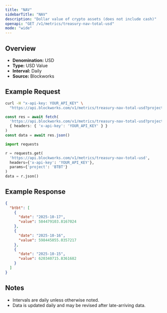 ```yaml
---
title: "NAV"
sidebarTitle: "NAV"
description: "Dollar value of crypto assets (does not include cash)"
openapi: "GET /v1/metrics/treasury-nav-total-usd"
mode: "wide"
---
```


## Overview

- **Denomination:** USD
- **Type:** USD Value
- **Interval:** Daily
- **Source:** Blockworks

## Example Request

<CodeGroup>

```bash cURL
curl -H "x-api-key: YOUR_API_KEY" \
  "https://api.blockworks.com/v1/metrics/treasury-nav-total-usd?project=BTBT"
```

```typescript TypeScript
const res = await fetch(
  'https://api.blockworks.com/v1/metrics/treasury-nav-total-usd?project=BTBT',
  { headers: { 'x-api-key': 'YOUR_API_KEY' } }
)
const data = await res.json()
```

```python Python
import requests

r = requests.get(
  'https://api.blockworks.com/v1/metrics/treasury-nav-total-usd',
  headers={'x-api-key': 'YOUR_API_KEY'},
  params={'project': 'BTBT'}
)
data = r.json()
```

</CodeGroup>

## Example Response

```json
{
  "btbt": [
    {
      "date": "2025-10-17",
      "value": 584479103.8167024
    },
    {
      "date": "2025-10-16",
      "value": 598445055.0357217
    },
    {
      "date": "2025-10-15",
      "value": 620340715.8361682
    }
  ]
}
```

## Notes
- Intervals are daily unless otherwise noted.
- Data is updated daily and may be revised after late-arriving data.